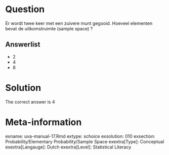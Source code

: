Question
========

Er wordt twee keer met een zuivere munt gegooid. Hoeveel elementen bevat de uitkomstruimte (sample space) ? 

Answerlist
----------
* 2
* 4
* 8

Solution
========

The correct answer is  4 

Meta-information
================
exname: uva-manual-17.Rmd 
extype: schoice 
exsolution: 010 
exsection: Probability/Elementary Probability/Sample Space
exextra[Type]: Conceptual
exextra[Langauge]: Dutch 
exextra[Level]: Statistical Literacy
